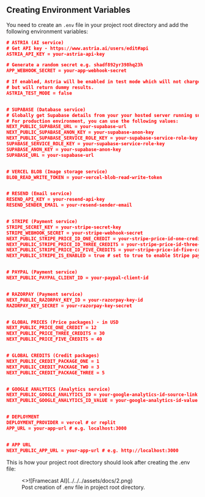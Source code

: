 ## Creating Environment Variables

You need to create an `.env` file in your project root directory and add the following environment variables:

```json filename=".env" copy
# ASTRIA (AI service)
# Get API key - https://www.astria.ai/users/edit#api
ASTRIA_API_KEY = your-astria-api-key

# Generate a random secret e.g. shadf892yr398hq23h
APP_WEBHOOK_SECRET = your-app-webhook-secret

# If enabled, Astria will be enabled in test mode which will not charge you,
# but will return dummy results.
ASTRIA_TEST_MODE = false


# SUPABASE (Database service)
# Globally get Supabase details from your your hosted server running supabase - https://supabase.com/
# For production environment, you can use the following values:
NEXT_PUBLIC_SUPABASE_URL = your-supabase-url
NEXT_PUBLIC_SUPABASE_ANON_KEY = your-supabase-anon-key
NEXT_PUBLIC_SUPABASE_SERVICE_ROLE_KEY = your-supabase-service-role-key
SUPABASE_SERVICE_ROLE_KEY = your-supabase-service-role-key
SUPABASE_ANON_KEY = your-supabase-anon-key
SUPABASE_URL = your-supabase-url


# VERCEL BLOB (Image storage service)
BLOB_READ_WRITE_TOKEN = your-vercel-blob-read-write-token


# RESEND (Email service)
RESEND_API_KEY = your-resend-api-key
RESEND_SENDER_EMAIL = your-resend-sender-email


# STRIPE (Payment service)
STRIPE_SECRET_KEY = your-stripe-secret-key
STRIPE_WEBHOOK_SECRET = your-stripe-webhook-secret
NEXT_PUBLIC_STRIPE_PRICE_ID_ONE_CREDIT = your-stripe-price-id-one-credit
NEXT_PUBLIC_STRIPE_PRICE_ID_THREE_CREDITS = your-stripe-price-id-three-credits
NEXT_PUBLIC_STRIPE_PRICE_ID_FIVE_CREDITS = your-stripe-price-id-five-credits
NEXT_PUBLIC_STRIPE_IS_ENABLED = true # set to true to enable Stripe payments


# PAYPAL (Payment service)
NEXT_PUBLIC_PAYPAL_CLIENT_ID = your-paypal-client-id


# RAZORPAY (Payment service)
NEXT_PUBLIC_RAZORPAY_KEY_ID = your-razorpay-key-id
RAZORPAY_KEY_SECRET = your-razorpay-key-secret


# GLOBAL PRICES (Price packages) - in USD
NEXT_PUBLIC_PRICE_ONE_CREDIT = 12
NEXT_PUBLIC_PRICE_THREE_CREDITS = 30
NEXT_PUBLIC_PRICE_FIVE_CREDITS = 40


# GLOBAL CREDITS (Credit packages)
NEXT_PUBLIC_CREDIT_PACKAGE_ONE = 1
NEXT_PUBLIC_CREDIT_PACKAGE_TWO = 3
NEXT_PUBLIC_CREDIT_PACKAGE_THREE = 5


# GOOGLE ANALYTICS (Analytics service)
NEXT_PUBLIC_GOOGLE_ANALYTICS_ID = your-google-analytics-id-source-link
NEXT_PUBLIC_GOOGLE_ANALYTICS_ID_VALUE = your-google-analytics-id-value


# DEPLOYMENT
DEPLOYMENT_PROVIDER = vercel # or replit
APP_URL = your-app-url # e.g. localhost:3000


# APP URL
NEXT_PUBLIC_APP_URL = your-app-url # e.g. http://localhost:3000

```

This is how your project root directory should look after creating the .env file:

<figure>
  <>![Framecast AI](../../../assets/docs/2.png)</>
  <figcaption>Post creation of .env file in project root directory.</figcaption>
</figure>
